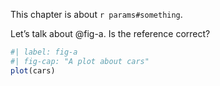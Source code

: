 
This chapter is about `r params#something`.

Let's talk about @fig-a.
Is the reference correct?

```r
#| label: fig-a
#| fig-cap: "A plot about cars"
plot(cars)
```

